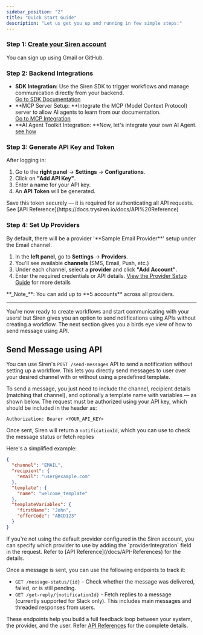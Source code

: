 ```yaml
---
sidebar_position: "2"
title: "Quick Start Guide"
description: "Let us get you up and running in few simple steps:"
---
```


### Step 1: [Create your Siren account](https://app.trysiren.io/sign-up)

You can sign up using Gmail or GitHub.

### Step 2: Backend Integrations

- **SDK Integration:** Use the Siren SDK to trigger workflows and manage communication directly from your backend.\
  [Go to SDK Documentation](https://docs.trysiren.io/docs/SDK)
- \*\*MCP Server Setup: \*\*Integrate the MCP (Model Context Protocol) server to allow AI agents to learn from our documentation.\
  [Go to MCP Integration](https://docs.trysiren.io/docs/MCP%20Server)
- \*\*AI Agent Toolkit Integration: \*\*Now, let's integrate your own AI Agent. [see how](/docs/MCP)

### Step 3: Generate API Key and Token

After logging in:

1. Go to the **right panel** → **Settings** → **Configurations**.
2. Click on **"Add API Key"**.
3. Enter a name for your API key.
4. An **API Token** will be generated.

<Warning>
  Save this token securely — it is required for authenticating all API requests. See [API Reference](https://docs.trysiren.io/docs/API%20Reference)
</Warning>

### Step 4: Set Up Providers

<Info>
  By default, there will be a provider '**Sample Email Provider**' setup under the Email channel.
</Info>

1. In the **left panel**, go to **Settings** → **Providers**.
2. You'll see available **channels** (SMS, Email, Push, etc.)
3. Under each channel, select a **provider** and click **"Add Account"**.
4. Enter the required credentials or API details. [View the Provider Setup Guide](https://docs.trysiren.io/docs/Providers) for more details

<Note>
  **_Note_**: You can add up to **5 accounts** across all providers.
</Note>

---

You're now ready to create workflows and start communicating with your users\! but Siren gives you an option to send notifications using APIs without creating a workflow. The next section gives you a birds eye view of how to send message using API.

## Send Message using API

You can use Siren's `POST /send-messages` API to send a notification without setting up a workflow. This lets you directly send messages to user over your desired channel with or without using a predefined template.

To send a message, you just need to include the channel, recipient details (matching that channel), and optionally a template name with variables — as shown below. The request must be authorized using your API key, which should be included in the header as:

`Authorization: Bearer <YOUR_API_KEY>`

Once sent, Siren will return a `notificationId`, which you can use to check the message status or fetch replies

Here's a simplified example:

```json
{
  "channel": "EMAIL",
  "recipient": {
    "email": "user@example.com"
  },
  "template": {
    "name": "welcome_template"
  },
  "templateVariables": {
    "firstName": "John",
    "offerCode": "ABCD123"
  }
}
```

<Note>
  If you're not using the default provider configured in the Siren account, you can specify which provider to use by adding the `providerIntegration` field in the request. Refer to [API Reference](/docs/API-References) for the details.
</Note>

Once a message is sent, you can use the following endpoints to track it:

- `GET /message-status/{id}` - Check whether the message was delivered, failed, or is still pending.
- `GET /get-reply/{notificationId}` - Fetch replies to a message (currently supported for Slack only). This includes main messages and threaded responses from users.

These endpoints help you build a full feedback loop between your system, the provider, and the user. Refer [API References](/docs/API-References) for the complete details.